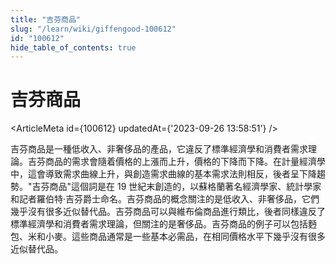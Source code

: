 ```yaml
---
title: "吉芬商品"
slug: "/learn/wiki/giffengood-100612"
id: "100612"
hide_table_of_contents: true
---
```



# 吉芬商品

<ArticleMeta id={100612} updatedAt={'2023-09-26 13:58:51'} />
<div className='border-solid border-b border-t-0 my-4 border-[var(--ifm-color-gray-300)]' />

吉芬商品是一種低收入、非奢侈品的產品，它違反了標準經濟學和消費者需求理論。吉芬商品的需求會隨着價格的上漲而上升，價格的下降而下降。在計量經濟學中，這會導致需求曲線上升，與創造需求曲線的基本需求法則相反，後者呈下降趨勢。"吉芬商品"這個詞是在 19 世紀末創造的，以蘇格蘭著名經濟學家、統計學家和記者羅伯特·吉芬爵士命名。吉芬商品的概念關注的是低收入、非奢侈品，它們幾乎沒有很多近似替代品。吉芬商品可以與維布倫商品進行類比，後者同樣違反了標準經濟學和消費者需求理論，但關注的是奢侈品。吉芬商品的例子可以包括麪包、米和小麥。這些商品通常是一些基本必需品，在相同價格水平下幾乎沒有很多近似替代品。
